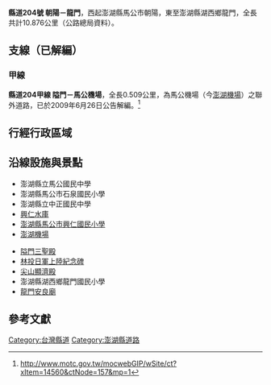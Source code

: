 {{Infobox Taiwan Highway
| Type = CHcounty
| Num = 204
| Route = TW CHW204 RouteMap.svg
| Length = 10.876
| LastExt = 
| Allocation = {{Jct|country=TWN|TRPH|23}}
| SpeedHigh = 
| Start = [[澎湖縣|澎湖縣]][[馬公市|馬公市]]朝陽
| End = 澎湖縣[[湖西鄉|湖西鄉]]龍門
| Dep = [[交通部公路總局|交通部公路總局]]（代管）
}}
'''縣道204號 朝陽－龍門'''，西起澎湖縣馬公市朝陽，東至澎湖縣湖西鄉龍門，全長共計10.876公里（公路總局資料）。

== 支線（已解編） ==
=== 甲線 ===
{{Infobox Taiwan Highway
| Type = CHcounty
| Num = 204a
| Length = 0.509
| Established = （未知）
| Decommissioned = 2009年6月26日
| SpeedHigh = 
| Start = [[澎湖縣|澎湖縣]][[湖西鄉|湖西鄉]]隘門
| End = （同起點）
}}
'''縣道204甲線 隘門－馬公機場'''，全長0.509公里，為馬公機場（今[[澎湖機場|澎湖機場]]）之聯外道路，已於2009年6月26日公告解編。<ref>http://www.motc.gov.tw/mocwebGIP/wSite/ct?xItem=14560&ctNode=157&mp=1{{Dead link|date=2020年1月 |bot=InternetArchiveBot |fix-attempted=yes }}</ref>

== 行經行政區域 ==
{{TWNinttop |county=澎湖縣 }}
{{TWNint |tcd=馬公市 |tspan=9 |location=朝陽 |km=0.0 |road={{Jct|country=TWN|CH|203}}<br>{{Jct|country=TWN|TRPH|31}} |notes=公路起點<br>[[File:TW_THWph31.svg|27px]]終點 }}
{{TWNint |location=文澳 |km= |road={{Jct|country=TWN|TRPH|28}} |notes=[[File:TW_THWph28.svg|27px]]起點 }}
{{TWNint |location=石泉 |lspan=2 |km= |road={{Jct|country=TWN|TRPH|23}} |notes=與[[File:TW_THWph23.svg|27px]]共線起點 |status=concur }}
{{TWNint |km= |road={{Jct|country=TWN|TRPH|23}} |notes=與[[File:TW_THWph23.svg|27px]]共線終點 |status=concur }}
{{TWNint |location=菜園 |km= |road=（地區道路） |notes= }}
{{TWNint |location=興仁 |lspan=2 |km= |road={{Jct|country=TWN|CH|205}} |notes=[[File:TW_CHW205.svg|20px]]終點 }}
{{TWNint |km=3.523 |road={{Jct|country=TWN|CH|201}}<br>{{Jct|country=TWN|TRPH|22}} |notes=[[File:TW_CHW201.svg|20px]]起點<br>[[File:TW_THWph22.svg|27px]]終點 }}
{{TWNint |location=烏崁 |lspan=2 |km= |road={{Jct|country=TWN|TRPH|25}} |notes=[[File:TW_THWph25.svg|27px]]起點 }}
{{TWNint |km= |road={{Jct|country=TWN|TRPH|21}} |notes=[[File:TW_THWph21.svg|27px]]終點 }}
{{TWNint |tcd=湖西鄉 |tspan=5 |location=隘門 |lspan=2 |km= |road={{Jct|country=TWN|TRPH|20}} |notes=[[File:TW_THWph20.svg|27px]]終點 }}
{{TWNint |km=7.04 |road={{Jct|country=TWN|TRPH|13}} |notes=[[File:TW_THWph13.svg|27px]]終點 }}
{{TWNint |location=林投 |km=7.7 |road={{Jct|country=TWN|TRPH|19}} |notes=[[File:TW_THWph19.svg|27px]]終點 }}
{{TWNint |location=尖山 |km= |road={{Jct|country=TWN|TRPH|17}} |notes=[[File:TW_THWph17.svg|27px]]終點 }}
{{TWNint |location=龍門 |km=10.876 |road={{Jct|country=TWN|CH|202}} |notes=公路終點 }}
{{Jctbtm |keys=concur |conv=no }}

== 沿線設施與景點 ==
{{Col-begin}}
{{Col-2}}
* 澎湖縣立馬公國民中學
* 澎湖縣馬公市石泉國民小學
* 澎湖縣立中正國民中學
* [[興仁水庫|興仁水庫]]
* [[澎湖縣馬公市興仁國民小學|澎湖縣馬公市興仁國民小學]]
* [[澎湖機場|澎湖機場]]
{{Col-2}}
* [[隘門三聖殿|隘門三聖殿]]
* [[林投日軍上陸紀念碑|林投日軍上陸紀念碑]]
* [[尖山顯濟殿|尖山顯濟殿]]
* 澎湖縣湖西鄉龍門國民小學
* [[龍門安良廟|龍門安良廟]]
{{Col-end}}

== 參考文獻 ==
{{Reflist}}

{{台灣縣市道}}
{{澎湖公路網}}
{{TW-road-stub}}

[[Category:台灣縣道|Category:台灣縣道]]
[[Category:澎湖縣道路|Category:澎湖縣道路]]